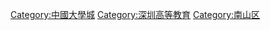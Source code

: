 [[Category:中國大學城|Category:中國大學城]]
[[Category:深圳高等教育|Category:深圳高等教育]]
[[Category:南山区|Category:南山区]]
{{catmore|深圳大学城}}